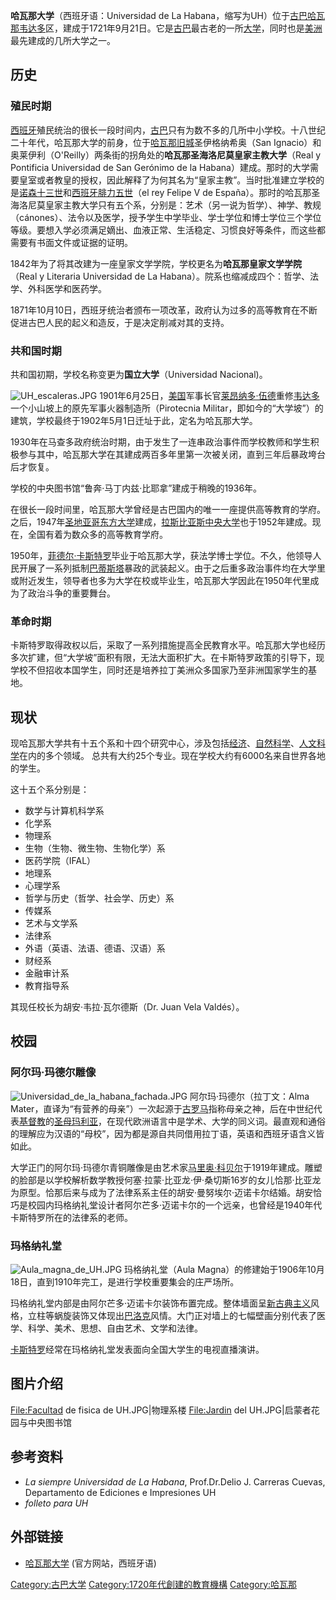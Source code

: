 {{NoteTA
|G1=地名
|1=zh-hans:哈瓦那;zh-tw:哈瓦那;zh-hk:夏灣拿;zh-cn:哈瓦那;}}{{高校
|哈瓦那大学
|[[File:escudo_de_UH.jpg|哈瓦那大学校徽]]
|无
|胡安·韦拉·瓦尔德斯 
|公立
| image       = Entrada Universidad de la Habana.jpg
| established = 1721年
| location    = {{CUB}}[[哈瓦那|哈瓦那]]
| students    = 6000
| staff       = 
| campus      = 
| area        = 
| website     = [http://www.uh.cu/ www.uh.cu/]
}}

'''哈瓦那大学'''（西班牙语：Universidad de La Habana，缩写为UH）位于[[古巴|古巴]][[哈瓦那|哈瓦那]][[韦达多|韦达多]]区，建成于1721年9月21日。它是[[古巴|古巴]]最古老的一所[[大学|大学]]，同时也是[[美洲|美洲]]最先建成的几所大学之一。

== 历史 ==

=== 殖民时期 ===

[[西班牙|西班牙]]殖民统治的很长一段时间内，[[古巴|古巴]]只有为数不多的几所中小学校。十八世纪二十年代，哈瓦那大学的前身，位于[[哈瓦那旧城|哈瓦那旧城]]圣伊格纳希奥（San Ignacio）和奥莱伊利（O'Reilly）两条街的拐角处的'''哈瓦那圣海洛尼莫皇家主教大学'''（Real y Pontificia Universidad de San Gerónimo de la Habana）建成。那时的大学需要皇室或者教皇的授权，因此解释了为何其名为“皇家主教”。当时批准建立学校的是[[诺森十三世|诺森十三世]]和[[西班牙腓力五世|西班牙腓力五世]]（el rey Felipe V de España）。那时的哈瓦那圣海洛尼莫皇家主教大学只有五个系，分别是：艺术（另一说为哲学）、神学、教规（cánones）、法令以及医学，授予学生中学毕业、学士学位和博士学位三个学位等级。要想入学必须满足嫡出、血液正常、生活稳定、习惯良好等条件，而这些都需要有书面文件或证据的证明。

1842年为了将其改建为一座皇家文学学院，学校更名为'''哈瓦那皇家文学学院'''（Real y Literaria Universidad de La Habana）。院系也缩减成四个：哲学、法学、外科医学和医药学。

1871年10月10日，西班牙统治者颁布一项改革，政府认为过多的高等教育在不断促进古巴人民的起义和造反，于是决定削减对其的支持。

=== 共和国时期 ===

共和国初期，学校名称变更为'''国立大学'''（Universidad Nacional)。

[[File:UH_escaleras.JPG|thumb]]
1901年6月25日，[[美国|美国]]军事长官[[莱昂纳多·伍德|莱昂纳多·伍德]]重修[[韦达多|韦达多]]一个小山坡上的原先军事火器制造所（Pirotecnia Militar，即如今的“大学坡”）的建筑，学校最终于1902年5月1日迁址于此，定名为哈瓦那大学。

1930年在马查多政府统治时期，由于发生了一连串政治事件而学校教师和学生积极参与其中，哈瓦那大学在其建成两百多年里第一次被关闭，直到三年后暴政垮台后才恢复。

学校的中央图书馆“鲁奔·马丁内兹·比耶拿”建成于稍晚的1936年。

在很长一段时间里，哈瓦那大学曾经是古巴国内的唯一一座提供高等教育的学府。之后，1947年[[圣地亚哥东方大学|圣地亚哥东方大学]]建成，[[拉斯比亚斯中央大学|拉斯比亚斯中央大学]]也于1952年建成。现在，全国有着为数众多的高等教育学府。

1950年，[[菲德尔·卡斯特罗|菲德尔·卡斯特罗]]毕业于哈瓦那大学，获法学博士学位。不久，他领导人民开展了一系列抵制[[巴蒂斯塔|巴蒂斯塔]]暴政的武装起义。由于之后重多政治事件均在大学里或附近发生，领导者也多为大学在校或毕业生，哈瓦那大学因此在1950年代里成为了政治斗争的重要舞台。

=== 革命时期 ===

卡斯特罗取得政权以后，采取了一系列措施提高全民教育水平。哈瓦那大学也经历多次扩建，但“大学坡”面积有限，无法大面积扩大。在卡斯特罗政策的引导下，现学校不但招收本国学生，同时还是培养拉丁美洲众多国家乃至非洲国家学生的基地。

== 现状 ==

现哈瓦那大学共有十五个系和十四个研究中心，涉及包括[[经济|经济]]、[[自然科学|自然科学]]、[[人文科学|人文科学]]在内的多个领域。
总共有大约25个专业。现在学校大约有6000名来自世界各地的学生。

这十五个系分别是：
* 数学与计算机科学系
* 化学系
* 物理系
* 生物（生物、微生物、生物化学）系
* 医药学院（IFAL）
* 地理系
* 心理学系
* 哲学与历史（哲学、社会学、历史）系
* 传媒系
* 艺术与文学系
* 法律系
* 外语（英语、法语、德语、汉语）系
* 财经系
* 金融审计系
* 教育指导系

其现任校长为胡安·韦拉·瓦尔德斯（Dr. Juan Vela Valdés）。

== 校园 ==

=== 阿尔玛·玛德尔雕像 ===
[[File:Universidad_de_la_habana_fachada.JPG|thumb]]
阿尔玛·玛德尔（拉丁文：Alma Mater，直译为“有营养的母亲”）一次起源于[[古罗马|古罗马]]指称母亲之神，后在中世纪代表[[基督教|基督教]]的[[马里亚_(耶稣的母亲)|圣母玛利亚]]，在现代欧洲语言中是学术、大学的同义词。最直观和通俗的理解应为汉语的“母校”，因为都是源自共同借用拉丁语，英语和西班牙语含义皆如此。

大学正门的阿尔玛·玛德尔青铜雕像是由艺术家[[马里奥·科贝尔|马里奥·科贝尔]]于1919年建成。雕塑的脸部是以学校解析数学教授何塞·拉蒙·比亚龙·伊·桑切斯16岁的女儿恰那·比亚龙为原型。恰那后来与成为了法律系系主任的胡安·曼努埃尔·迈诺卡尔结婚。胡安恰巧是校园内玛格纳礼堂设计者阿尔芒多·迈诺卡尔的一个远亲，也曾经是1940年代卡斯特罗所在的法律系的老师。

=== 玛格纳礼堂 ===
[[File:Aula_magna_de_UH.JPG|thumb]]
玛格纳礼堂（Aula Magna）的修建始于1906年10月18日，直到1910年完工，是进行学校重要集会的庄严场所。

玛格纳礼堂内部是由阿尔芒多·迈诺卡尔装饰布置完成。整体墙面呈[[新古典主义|新古典主义]]风格，立柱等蜗旋装饰又体现出[[巴洛克|巴洛克]]风情。大门正对墙上的七幅壁画分别代表了医学、科学、美术、思想、自由艺术、文学和法律。

[[卡斯特罗|卡斯特罗]]经常在玛格纳礼堂发表面向全国大学生的电视直播演讲。

== 图片介绍 ==
<gallery>
File:Facultad de fisica de UH.JPG|物理系楼
File:Jardin del UH.JPG|启蒙者花园与中央图书馆
</gallery>


== 参考资料 ==
* ''La siempre Universidad de La Habana'', Prof.Dr.Delio J. Carreras Cuevas, Departamento de Ediciones e Impresiones UH
* ''folleto para UH'' 

== 外部链接 ==
* [https://web.archive.org/web/20041103085342/http://www.uh.cu/ 哈瓦那大学] (官方网站，西班牙语)

{{古巴大学}}
{{Authority control}}
[[Category:古巴大学|Category:古巴大学]]
[[Category:1720年代創建的教育機構|Category:1720年代創建的教育機構]]
[[Category:哈瓦那|Category:哈瓦那]]